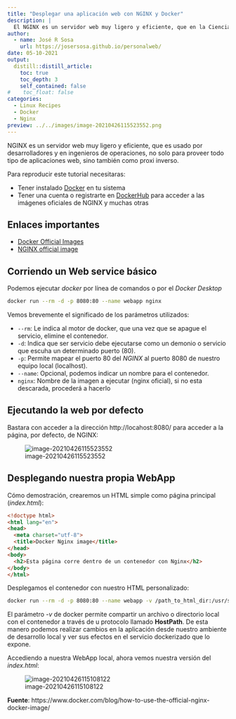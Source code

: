 ```yaml
---
title: "Desplegar una aplicación web con NGINX y Docker"
description: |
  El NGINX es un servidor web muy ligero y eficiente, que en la Ciencia de Datos puede ser muy útil para el despliegue de aplicaciones de IA, compuestas por diferentes componentes dockeriados. Veremos lo simple que puede llegar ser despliegar cualquier aplicación web si utilizamos este servidor dentro de un contenedor docker.
author:
  - name: José R Sosa
    url: https://josersosa.github.io/personalweb/
date: 05-10-2021
output:
  distill::distill_article:
    toc: true
    toc_depth: 3
    self_contained: false
#    toc_float: false
categories:
  - Linux Recipes
  - Docker
  - Nginx
preview: ../../images/image-20210426115523552.png
---
```



NGINX es un servidor web muy ligero y eficiente, que es usado por desarrolladores y en ingenieros de operaciones, no solo para proveer todo tipo de aplicaciones web, sino también como proxi inverso. 

Para reproducir este tutorial necesitaras:

- Tener instalado [Docker](https://docs.docker.com/get-docker/) en tu sistema
- Tener una cuenta o registrarte en [DockerHub](https://hub.docker.com) para acceder a las imágenes oficiales de NGINX y muchas otras

## Enlaces importantes

- [Docker Official Images](https://docs.docker.com/docker-hub/official_images/) 
- [NGINX official image](https://hub.docker.com/_/nginx) 



## Corriendo un Web service básico

Podemos ejecutar *docker* por línea de comandos o por el *Docker Desktop*

```bash
docker run --rm -d -p 8080:80 --name webapp nginx
```

Vemos brevemente el significado de los parámetros utilizados:

- `--rm`: Le indica al motor de docker, que una vez que se apague el servicio, elimine el contenedor.
- `-d`: Indica que ser servicio debe ejecutarse como un demonio o servicio que escuha un determinado puerto (80).
- `-p`: Permite mapear el puerto 80 del *NGINX* al puerto 8080 de nuestro equipo local (localhost).
- `--name`: Opcional, podemos indicar un nombre para el contenedor.
- `nginx`: Nombre de la imagen a ejecutar (nginx oficial), si no esta descarada, procederá a hacerlo



## Ejecutando la web por defecto

Bastara con acceder a la dirección http://locahost:8080/ para acceder a la página, por defecto, de NGINX:

![image-20210426115523552](../../images/image-20210426115523552.png)

## Desplegando nuestra propia WebApp

Cómo demostración, crearemos un HTML simple como página principal (*index.html*):

```HTML
<!doctype html>
<html lang="en">
<head>
  <meta charset="utf-8">
  <title>Docker Nginx image</title>
</head>
<body>
  <h2>Esta página corre dentro de un contenedor con Nginx</h2>
</body>
</html>
```

Desplegamos el contenedor con nuestro HTML personalizado:

```bash
docker run --rm -d -p 8080:80 --name webapp -v /path_to_html_dir:/usr/share/nginx/html nginx
```

El parámetro *-v* de docker permite compartir un archivo o directorio local con el contenedor a través de u protocolo llamado **HostPath**. De esta manero podemos realizar cambios en la aplicación desde nuestro ambiente de desarrollo local y ver sus efectos en el servicio dockerizado que lo expone.

Accediendo a nuestra WebApp local, ahora vemos nuestra versión del *index.html*:

![image-20210426115108122](../../images/image-20210426115108122.png)

**Fuente**: https://www.docker.com/blog/how-to-use-the-official-nginx-docker-image/

